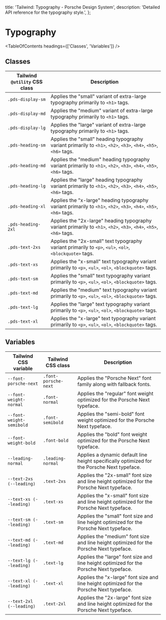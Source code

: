 
  title: 'Tailwind: Typography - Porsche Design System',
  description: 'Detailed API reference for the typography style.',
};

# Typography

<TableOfContents headings={['Classes', 'Variables']} />

## Classes

| Tailwind `@utility` CSS class | Description                                                                                                         |
| ----------------------------- | ------------------------------------------------------------------------------------------------------------------- |
| `.pds-display-sm`             | Applies the "small" variant of extra-large typography primarily to `<h1>` tags.                                     |
| `.pds-display-md`             | Applies the "medium" variant of extra-large typography primarily to `<h1>` tags.                                    |
| `.pds-display-lg`             | Applies the "large" variant of extra-large typography primarily to `<h1>` tags.                                     |
| `.pds-heading-sm`             | Applies the "small" heading typography variant primarily to `<h1>`, `<h2>`, `<h3>`, `<h4>`, `<h5>`, `<h6>` tags.    |
| `.pds-heading-md`             | Applies the "medium" heading typography variant primarily to `<h1>`, `<h2>`, `<h3>`, `<h4>`, `<h5>`, `<h6>` tags.   |
| `.pds-heading-lg`             | Applies the "large" heading typography variant primarily to `<h1>`, `<h2>`, `<h3>`, `<h4>`, `<h5>`, `<h6>` tags.    |
| `.pds-heading-xl`             | Applies the "x-large" heading typography variant primarily to `<h1>`, `<h2>`, `<h3>`, `<h4>`, `<h5>`, `<h6>` tags.  |
| `.pds-heading-2xl`            | Applies the "2x-large" heading typography variant primarily to `<h1>`, `<h2>`, `<h3>`, `<h4>`, `<h5>`, `<h6>` tags. |
| `.pds-text-2xs`               | Applies the "2x-small" text typography variant primarily to `<p>`, `<ul>`, `<ol>`, `<blockquote>` tags.             |
| `.pds-text-xs`                | Applies the "x-small" text typography variant primarily to `<p>`, `<ul>`, `<ol>`, `<blockquote>` tags.              |
| `.pds-text-sm`                | Applies the "small" text typography variant primarily to `<p>`, `<ul>`, `<ol>`, `<blockquote>` tags.                |
| `.pds-text-md`                | Applies the "medium" text typography variant primarily to `<p>`, `<ul>`, `<ol>`, `<blockquote>` tags.               |
| `.pds-text-lg`                | Applies the "large" text typography variant primarily to `<p>`, `<ul>`, `<ol>`, `<blockquote>` tags.                |
| `.pds-text-xl`                | Applies the "x-large" text typography variant primarily to `<p>`, `<ul>`, `<ol>`, `<blockquote>` tags.              |

## Variables

| Tailwind CSS variable    | Tailwind CSS class   | Description                                                                                 |
| ------------------------ | -------------------- | ------------------------------------------------------------------------------------------- |
| `--font-porsche-next`    | `.font-porsche-next` | Applies the "Porsche Next" font family along with fallback fonts.                           |
| `--font-weight-normal`   | `.font-normal`       | Applies the "regular" font weight optimized for the Porsche Next typeface.                  |
| `--font-weight-semibold` | `.font-semibold`     | Applies the "semi-bold" font weight optimized for the Porsche Next typeface.                |
| `--font-weight-bold`     | `.font-bold`         | Applies the "bold" font weight optimized for the Porsche Next typeface.                     |
| `--leading-normal`       | `.leading-normal`    | Applies a dynamic default line height specifically optimized for the Porsche Next typeface. |
| `--text-2xs (--leading)` | `.text-2xs`          | Applies the "2x-small" font size and line height optimized for the Porsche Next typeface.   |
| `--text-xs (--leading)`  | `.text-xs`           | Applies the "x-small" font size and line height optimized for the Porsche Next typeface.    |
| `--text-sm (--leading)`  | `.text-sm`           | Applies the "small" font size and line height optimized for the Porsche Next typeface.      |
| `--text-md (--leading)`  | `.text-md`           | Applies the "medium" font size and line height optimized for the Porsche Next typeface.     |
| `--text-lg (--leading)`  | `.text-lg`           | Applies the "large" font size and line height optimized for the Porsche Next typeface.      |
| `--text-xl (--leading)`  | `.text-xl`           | Applies the "x-large" font size and line height optimized for the Porsche Next typeface.    |
| `--text-2xl (--leading)` | `.text-2xl`          | Applies the "2x-large" font size and line height optimized for the Porsche Next typeface.   |
